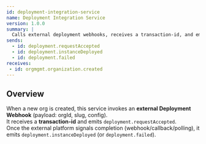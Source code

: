 ```yaml
---
id: deployment-integration-service
name: Deployment Integration Service 
version: 1.0.0
summary: |
  Calls external deployment webhooks, receives a transaction-id, and emits deployment lifecycle events.
sends:
  - id: deployment.requestAccepted
  - id: deployment.instanceDeployed
  - id: deployment.failed
receives:
 - id: orgmgmt.organization.created
---
```


## Overview

When a new org is created, this service invokes an **external Deployment Webhook** (payload: orgId, slug, config).  
It receives a **transaction-id** and emits `deployment.requestAccepted`.  
Once the external platform signals completion (webhook/callback/polling), it emits `deployment.instanceDeployed` (or `deployment.failed`).

<NodeGraph />